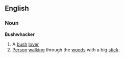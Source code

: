 == English ==
=== Noun ===
'''Bushwhacker'''
# A [[bush]] [[lover]]
# [[Person]] [[walk]]ing through the [[woods]] with a big [[stick]].